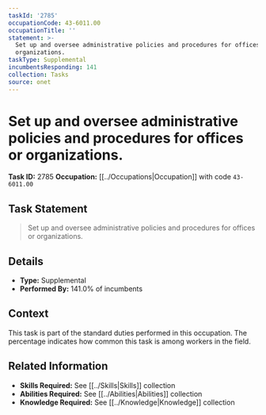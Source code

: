 ```yaml
---
taskId: '2785'
occupationCode: 43-6011.00
occupationTitle: ''
statement: >-
  Set up and oversee administrative policies and procedures for offices or
  organizations.
taskType: Supplemental
incumbentsResponding: 141
collection: Tasks
source: onet
---
```

# Set up and oversee administrative policies and procedures for offices or organizations.

**Task ID:** 2785
**Occupation:** [[../Occupations|Occupation]] with code `43-6011.00`

## Task Statement

> Set up and oversee administrative policies and procedures for offices or organizations.

## Details

- **Type:** Supplemental
- **Performed By:** 141.0% of incumbents

## Context

This task is part of the standard duties performed in this occupation. The percentage indicates how common this task is among workers in the field.

## Related Information

- **Skills Required:** See [[../Skills|Skills]] collection
- **Abilities Required:** See [[../Abilities|Abilities]] collection
- **Knowledge Required:** See [[../Knowledge|Knowledge]] collection
